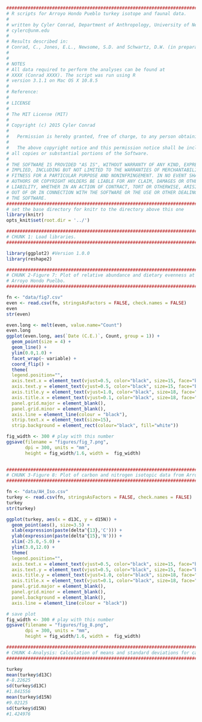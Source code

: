 ```r
#########################################################################################
# R scripts for Arroyo Hondo Pueblo turkey isotope and faunal data.
# 
# written by Cyler Conrad, Department of Anthropology, University of New Mexico
# cylerc@unm.edu
#
# Results described in:
# Conrad, C., Jones, E.L., Newsome, S.D. and Schwartz, D.W. (in preparation). Egg Use and Turkey Husbandry at Arroyo Hondo Pueblo (LA 12), New Mexico. Journal of Archaeoloical Science: Reports.
#
#
# NOTES
# All data required to perform the analyses can be found at
# XXXX (Conrad XXXX). The script was run using R 
# version 3.1.1 on Mac OS X 10.8.5
#
# Reference: 
#
# LICENSE
# 
# The MIT License (MIT)
# 
# Copyright (c) 2015 Cyler Conrad
#   
#   Permission is hereby granted, free of charge, to any person obtaining a copy of this software and associated documentation files (the "Software"), to deal in the Software without restriction, including without limitation the rights to use, copy, modify, merge, publish, distribute, sublicense, and/or sell copies of the Software, and to permit persons to whom the Software is furnished to do so, subject to the following conditions:
#   
#   The above copyright notice and this permission notice shall be included in
# all copies or substantial portions of the Software.
# 
# THE SOFTWARE IS PROVIDED "AS IS", WITHOUT WARRANTY OF ANY KIND, EXPRESS OR
# IMPLIED, INCLUDING BUT NOT LIMITED TO THE WARRANTIES OF MERCHANTABILITY,
# FITNESS FOR A PARTICULAR PURPOSE AND NONINFRINGEMENT. IN NO EVENT SHALL THE
# AUTHORS OR COPYRIGHT HOLDERS BE LIABLE FOR ANY CLAIM, DAMAGES OR OTHER
# LIABILITY, WHETHER IN AN ACTION OF CONTRACT, TORT OR OTHERWISE, ARISING FROM,
# OUT OF OR IN CONNECTION WITH THE SOFTWARE OR THE USE OR OTHER DEALINGS IN
# THE SOFTWARE.
################################################################################
# set the base directory for knitr to the directory above this one
library(knitr)
opts_knit$set(root.dir = '../')
```

```r
###############################################################################
# CHUNK 1: Load libraries.
################################################################################

library(ggplot2) #Version 1.0.0
library(reshape2)

```

```r
###############################################################################
# CHUNK 2-Figure 7: Plot of relative abundance and dietary evenness at
# Arroyo Hondo Puelbo. 
################################################################################

fn <- "data/fig7.csv" 
even <- read.csv(fn, stringsAsFactors = FALSE, check.names = FALSE)
even
str(even)

even.long <- melt(even, value.name="Count")
even.long  
ggplot(even.long, aes(`Date (C.E.)`, Count, group = 1)) +
  geom_point(size = 4) +
  geom_line() +
  ylim(0.0,1.0) +
  facet_wrap(~ variable) +
  coord_flip() +
  theme(
  legend.position="",
  axis.text.x = element_text(vjust=0.5, color="black", size=15, face="bold"),
  axis.text.y = element_text(vjust=0.5, color="black", size=15, face="bold"), 
  axis.title.y = element_text(vjust=1.0, color="black", size=18, face="bold"),
  axis.title.x = element_text(vjust=0.1, color="black", size=18, face="bold"),
  panel.grid.major = element_blank(),
  panel.grid.minor = element_blank(), 
  axis.line = element_line(colour = "black"),
  strip.text.x = element_text(size=15),
  strip.background = element_rect(colour="black", fill="white"))

fig_width <- 300 # play with this number
ggsave(filename = "figures/fig_7.png",
       dpi = 300, units = "mm",
       height = fig_width/1.6, width =  fig_width)
  
```

```r
###############################################################################
# CHUNK 3-Figure 8: Plot of carbon and nitrogen isotopic data from Arroyo Hondo Pueblo.
################################################################################

fn <- "data/AH_Iso.csv"
turkey <- read.csv(fn, stringsAsFactors = FALSE, check.names = FALSE)
turkey
str(turkey) 

ggplot(turkey, aes(x = d13C, y = d15N)) + 
  geom_point(aes(), size=3.5) + 
  xlab(expression(paste(delta^{13},'C'))) + 
  ylab(expression(paste(delta^{15},'N'))) + 
  xlim(-25.0,-5.0) +
  ylim(3.0,12.0) +
  theme(
  legend.position="",
  axis.text.x = element_text(vjust=0.5, color="black", size=15, face="bold"),
  axis.text.y = element_text(vjust=0.5, color="black", size=15, face="bold"), 
  axis.title.y = element_text(vjust=1.0, color="black", size=18, face="bold"),
  axis.title.x = element_text(vjust=0.1, color="black", size=18, face="bold"),
  panel.grid.major = element_blank(),
  panel.grid.minor = element_blank(), 
  panel.background = element_blank(), 
  axis.line = element_line(colour = "black"))

# save plot
fig_width <- 300 # play with this number
ggsave(filename = "figures/fig_8.png",
       dpi = 300, units = "mm",
       height = fig_width/1.6, width =  fig_width)
```

```r
###############################################################################
# CHUNK 4-Analysis: Calculation of means and standard deviations for carbon and # nitrogen isotopic data. 
################################################################################

turkey
mean(turkey$d13C)
#-8.22625
sd(turkey$d13C)
#1.841556
mean(turkey$d15N)
#9.02125
sd(turkey$d15N)
#1.424976
```


